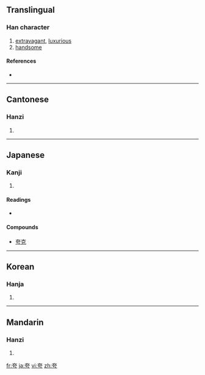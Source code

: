 {{also|誇}}
==Translingual==

===Han character===
{{Han char|rn=37|rad=大|as=03|sn=6|four=4020<sub>7</sub>|canj=大一一尸 (KMMS)}}

# [[extravagant]], [[luxurious]]
# [[handsome]]

====References====
* {{Han ref|kx=0250.020|dkj=05854|dj=0509.090|hdz=10526.050|uh=5938|ud=22840|bh=A66A|bd=42602}}

----

==Cantonese==

===Hanzi===
{{yue-hanzi|jyut=|y=kwa1|tra=誇}}

# {{defn|Cantonese|sort=大03}}

----

==Japanese==

===Kanji===
{{ja-kanji|grade=|rs=大03}}

# {{defn|Japanese|sort=大03}}

====Readings====
* {{ja-readings|on=[[こ]] (ko), [[か]] (ka)|kun=[[おごる]] (ogoru)}}

====Compounds====
* [[夸克]]

----

==Korean==

===Hanja===
{{ko-hanja|hangeul=[[과]]|rv=gwa|mr=kwa}}

# {{defn|Korean|sort=大03}}

----

==Mandarin==

===Hanzi===
{{cmn-hanzi|tra=誇|pin=[[kuā]] ([[kua1]])|wg=k'ua<sup>1</sup>}}

# {{defn|Mandarin|sort=大03}}

[[fr:夸]]
[[ja:夸]]
[[vi:夸]]
[[zh:夸]]
